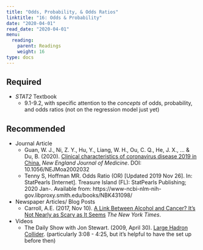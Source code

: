 ```yaml
---
title: "Odds, Probability, & Odds Ratios"
linktitle: "16: Odds & Probability"
date: "2020-04-01"
read_date: "2020-04-01"
menu:
  reading:
    parent: Readings
    weight: 16
type: docs
---
```


## Required  

- <i class="fas fa-book"></i>  _STAT2_ Textbook
  - 9.1-9.2, with specific attention to the _concepts_ of odds, probability, and odds ratios (not on the regression model just yet) 


## Recommended

- <i class="fas fa-book-medical"></i> Journal Article
  - Guan, W. J., Ni, Z. Y., Hu, Y., Liang, W. H., Ou, C. Q., He, J. X., ... & Du, B. (2020). [Clinical characteristics of coronavirus disease 2019 in China.](https://www-nejm-org.libproxy.smith.edu/doi/full/10.1056/NEJMoa2002032) _New England Journal of Medicine_. DOI: 10.1056/NEJMoa2002032
  - Tenny S, Hoffman MR. Odds Ratio (OR) [Updated 2019 Nov 26]. In: StatPearls [Internet]. Treasure Island (FL): StatPearls Publishing; 2020 Jan-. Available from: https://www-ncbi-nlm-nih-gov.libproxy.smith.edu/books/NBK431098/
  
- <i class="fas fa-newspaper"></i> Newspaper Articles/ Blog Posts
  - Carroll, A.E. (2017, Nov 10). [A Link Between Alcohol and Cancer? It’s Not Nearly as Scary as It Seems](https://www.nytimes.com/2017/11/10/upshot/health-alcohol-cancer-research.html) _The New York Times_.

- <i class="fab fa-youtube"></i> Videos
  - The Daily Show with Jon Stewart. (2009, April 30). [Large Hadron Collider](http://www.cc.com/video-clips/hzqmb9/the-daily-show-with-jon-stewart-large-hadron-collider). (particularly 3:08 - 4:25, but it's helpful to have the set up before then)
